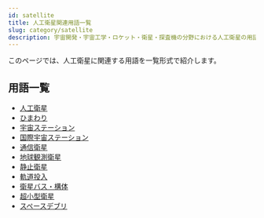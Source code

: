 ```yaml
---
id: satellite
title: 人工衛星関連用語一覧
slug: category/satellite
description: 宇宙開発・宇宙工学・ロケット・衛星・探査機の分野における人工衛星の用語の一覧です．意味・定義・概要・説明ページへと移ることができます．
---
```



<Head>
  <script type="application/ld+json">
    {`{
      "@context": "https://schema.org",
      "@type": "DefinedTerm",
      "name": "人工衛星関連用語一覧",
      "inDefinedTermSet": "https://www.space-portal.org",
      "termCode": "category/satellite",
      "description": "宇宙開発・宇宙工学・ロケット・衛星・探査機の分野における人工衛星用語の一覧です．意味・定義・概要・説明ページへと移ることができます．",
      "url": "https://www.space-portal.org/docs/category/satellite"
    }`}
  </script>
</Head>

このページでは、人工衛星に関連する用語を一覧形式で紹介します。

## 用語一覧

- [人工衛星](satellite/satellite)
- [ひまわり](satellite/index/himawari)
- [宇宙ステーション](satellite/type/space-station)
- [国際宇宙ステーション](satellite/index/iss)
- [通信衛星](satellite/type/communication-satellite)
- [地球観測衛星](satellite/type/earth-observation-sat)
- [静止衛星](satellite/type/geostationary-sat)
- [軌道投入](satellite/system/orbit-insertion)
- [衛星バス・構体](satellite/system/satellite-bus)
- [超小型衛星](satellite/type/cubesat)
- [スペースデブリ](satellite/type/space-debris)
